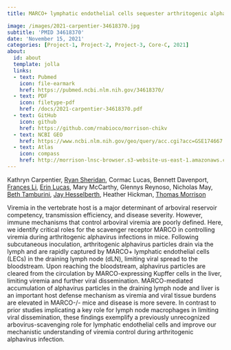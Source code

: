 ```yaml
---
title: MARCO+ lymphatic endothelial cells sequester arthritogenic alphaviruses to limit viremia and viral dissemination

image: /images/2021-carpentier-34618370.jpg
subtitle: 'PMID 34618370'
date: 'November 15, 2021'
categories: [Project-1, Project-2, Project-3, Core-C, 2021]
about:
  id: about
  template: jolla
  links:
  - text: Pubmed
    icon: file-earmark
    href: https://pubmed.ncbi.nlm.nih.gov/34618370/
  - text: PDF
    icon: filetype-pdf
    href: /docs/2021-carpentier-34618370.pdf
  - text: GitHub
    icon: github
    href: https://github.com/rnabioco/morrison-chikv
  - text: NCBI GEO
    href: https://www.ncbi.nlm.nih.gov/geo/query/acc.cgi?acc=GSE174667
  - text: Atlas
    icon: compass
    href: http://morrison-lnsc-browser.s3-website-us-east-1.amazonaws.com
---
```


Kathryn Carpentier, [Ryan Sheridan](https://orcid.org/0000-0003-4012-3147), Cormac Lucas, Bennett Davenport, [Frances Li](https://orcid.org/0000-0001-8798-8290), [Erin Lucas](http://orcid.org/0000-0001-7705-2069), Mary McCarthy, Glennys Reynoso, Nicholas May, [Beth Tamburini](https://orcid.org/0000-0003-1991-231X), [Jay Hesselberth](https://scholar.google.com/citations?user=EnOmNEYAAAAJ), Heather Hickman, [Thomas Morrison](https://scholar.google.com/citations?user=ljkm0eMAAAAJ&hl=en&oi=ao)

Viremia in the vertebrate host is a major determinant of arboviral reservoir competency, transmission efficiency, and disease severity. However, immune mechanisms that control arboviral viremia are poorly defined. Here, we identify critical roles for the scavenger receptor MARCO in controlling viremia during arthritogenic alphavirus infections in mice. Following subcutaneous inoculation, arthritogenic alphavirus particles drain via the lymph and are rapidly captured by MARCO+ lymphatic endothelial cells (LECs) in the draining lymph node (dLN), limiting viral spread to the bloodstream. Upon reaching the bloodstream, alphavirus particles are cleared from the circulation by MARCO-expressing Kupffer cells in the liver, limiting viremia and further viral dissemination. MARCO-mediated accumulation of alphavirus particles in the draining lymph node and liver is an important host defense mechanism as viremia and viral tissue burdens are elevated in MARCO-/- mice and disease is more severe. In contrast to prior studies implicating a key role for lymph node macrophages in limiting viral dissemination, these findings exemplify a previously unrecognized arbovirus-scavenging role for lymphatic endothelial cells and improve our mechanistic understanding of viremia control during arthritogenic alphavirus infection.
